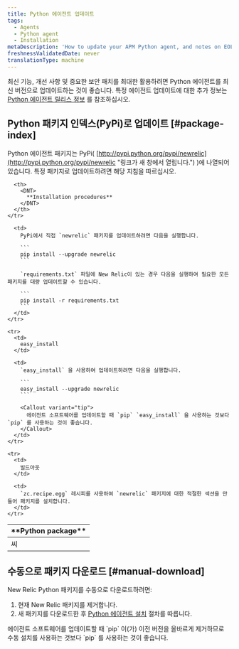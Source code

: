 ```yaml
---
title: Python 에이전트 업데이트
tags:
  - Agents
  - Python agent
  - Installation
metaDescription: 'How to update your APM Python agent, and notes on EOL support for early agent versions.'
freshnessValidatedDate: never
translationType: machine
---
```


최신 기능, 개선 사항 및 중요한 보안 패치를 최대한 활용하려면 Python 에이전트를 최신 버전으로 업데이트하는 것이 좋습니다. 특정 에이전트 업데이트에 대한 추가 정보는 [Python 에이전트 릴리스 정보](/docs/release-notes/agent-release-notes/python-release-notes) 를 참조하십시오.

## Python 패키지 인덱스(PyPi)로 업데이트 [#package-index]

Python 에이전트 패키지는 PyPi( [http://pypi.python.org/pypi/newrelic](http://pypi.python.org/pypi/newrelic "링크가 새 창에서 열립니다.") )에 나열되어 있습니다. 특정 패키지로 업데이트하려면 해당 지침을 따르십시오.

<table>
  <thead>
    <tr>
      <th width={150}>
        <DNT>
          **Python package**
        </DNT>
      </th>

      <th>
        <DNT>
          **Installation procedures**
        </DNT>
      </th>
    </tr>
  </thead>

  <tbody>
    <tr>
      <td>
        씨
      </td>

      <td>
        PyPi에서 직접 `newrelic` 패키지를 업데이트하려면 다음을 실행합니다.

        ```
        pip install --upgrade newrelic
        ```

        `requirements.txt` 파일에 New Relic이 있는 경우 다음을 실행하여 필요한 모든 패키지를 대량 업데이트할 수 있습니다.

        ```
        pip install -r requirements.txt
        ```
      </td>
    </tr>

    <tr>
      <td>
        easy_install
      </td>

      <td>
        `easy_install` 을 사용하여 업데이트하려면 다음을 실행합니다.

        ```
        easy_install --upgrade newrelic
        ```

        <Callout variant="tip">
          에이전트 소프트웨어를 업데이트할 때 `pip` `easy_install` 을 사용하는 것보다 `pip` 를 사용하는 것이 좋습니다.
        </Callout>
      </td>
    </tr>

    <tr>
      <td>
        빌드아웃
      </td>

      <td>
        `zc.recipe.egg` 레시피를 사용하여 `newrelic` 패키지에 대한 적절한 섹션을 만들어 패키지를 설치합니다.
      </td>
    </tr>
  </tbody>
</table>

## 수동으로 패키지 다운로드 [#manual-download]

New Relic Python 패키지를 수동으로 다운로드하려면:

1. 현재 New Relic 패키지를 제거합니다.
2. 새 패키지를 다운로드한 후 [Python 에이전트 설치](/docs/agents/python-agent/installation-configuration/python-agent-installation#download-site) 절차를 따릅니다.

<Callout variant="tip">
  에이전트 소프트웨어를 업데이트할 때 `pip` 이(가) 이전 버전을 올바르게 제거하므로 수동 설치를 사용하는 것보다 `pip` 를 사용하는 것이 좋습니다.
</Callout>
